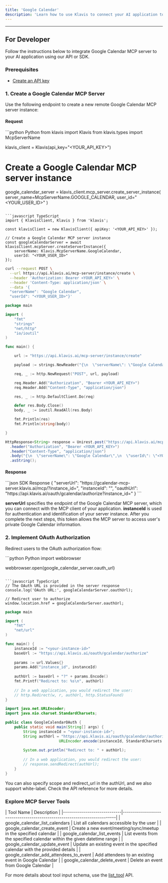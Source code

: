 ```yaml
---
title: 'Google Calendar'
description: 'Learn how to use Klavis to connect your AI application to Google Calendar MCP Server'
---
```



<NoCodeSnippet />

---

## For Developer

Follow the instructions below to integrate Google Calendar MCP server to your AI application using our API or SDK.

### Prerequisites

- [Create an API key](https://www.klavis.ai/home/api-keys)

### 1. Create a Google Calendar MCP Server

Use the following endpoint to create a new remote Google Calendar MCP server instance:

#### Request
<CodeGroup>
```python Python
from klavis import Klavis
from klavis.types import McpServerName

klavis_client = Klavis(api_key="<YOUR_API_KEY>")

# Create a Google Calendar MCP server instance
google_calendar_server = klavis_client.mcp_server.create_server_instance(
    server_name=McpServerName.GOOGLE_CALENDAR,
    user_id="<YOUR_USER_ID>"
)
```

```javascript TypeScript
import { KlavisClient, Klavis } from 'klavis';

const klavisClient = new KlavisClient({ apiKey: '<YOUR_API_KEY>' });

// Create a Google Calendar MCP server instance
const googleCalendarServer = await klavisClient.mcpServer.createServerInstance({
    serverName: Klavis.McpServerName.GoogleCalendar,
    userId: "<YOUR_USER_ID>"
});
```

```bash cURL
curl --request POST \
  --url https://api.klavis.ai/mcp-server/instance/create \
  --header 'Authorization: Bearer <YOUR_API_KEY>' \
  --header 'Content-Type: application/json' \
  --data '{
  "serverName": "Google Calendar",
  "userId": "<YOUR_USER_ID>"}'
```

```go Go
package main

import (
	"fmt"
	"strings"
	"net/http"
	"io/ioutil"
)

func main() {

	url := "https://api.klavis.ai/mcp-server/instance/create"

	payload := strings.NewReader("{\n  \"serverName\": \"Google Calendar\",\n  \"userId\": \"<YOUR_USER_ID>\"\n}")

	req, _ := http.NewRequest("POST", url, payload)

	req.Header.Add("Authorization", "Bearer <YOUR_API_KEY>")
	req.Header.Add("Content-Type", "application/json")

	res, _ := http.DefaultClient.Do(req)

	defer res.Body.Close()
	body, _ := ioutil.ReadAll(res.Body)

	fmt.Println(res)
	fmt.Println(string(body))

}
```

```java Java
HttpResponse<String> response = Unirest.post("https://api.klavis.ai/mcp-server/instance/create")
  .header("Authorization", "Bearer <YOUR_API_KEY>")
  .header("Content-Type", "application/json")
  .body("{\n  \"serverName\": \"Google Calendar\",\n  \"userId\": \"<YOUR_USER_ID>\"\n}")
  .asString();
```
</CodeGroup>

#### Response
<CodeGroup>
```json SDK Response
{
  "serverUrl": "https://gcalendar-mcp-server.klavis.ai/mcp/?instance_id=<instance-id>",
  "instanceId": "<instance-id>",
  "oauthUrl": "https://api.klavis.ai/oauth/gcalendar/authorize?instance_id=<instance-id>"
}
```
</CodeGroup>

<Check>**serverUrl** specifies the endpoint of the Google Calendar MCP server, which you can connect with the MCP client of your application.</Check>
<Note>**instanceId** is used for authentication and identification of your server instance. After you complete the next steps, this token allows the MCP server to access user's private Google Calendar information.</Note>

### 2. Implement OAuth Authorization

Redirect users to the OAuth authorization flow:

<CodeGroup>
```python Python
import webbrowser

webbrowser.open(google_calendar_server.oauth_url)
```

```javascript TypeScript
// The OAuth URL is provided in the server response
console.log('OAuth URL:', googleCalendarServer.oauthUrl);

// Redirect user to authorize
window.location.href = googleCalendarServer.oauthUrl;
```

```go Go
package main

import (
    "fmt"
    "net/url"
)

func main() {
    instanceId := "<your-instance-id>"
    baseUrl := "https://api.klavis.ai/oauth/gcalendar/authorize"
    
    params := url.Values{}
    params.Add("instance_id", instanceId)
    
    authUrl := baseUrl + "?" + params.Encode()
    fmt.Printf("Redirect to: %s\n", authUrl)
    
    // In a web application, you would redirect the user:
    // http.Redirect(w, r, authUrl, http.StatusFound)
}
```

```java Java
import java.net.URLEncoder;
import java.nio.charset.StandardCharsets;

public class GoogleCalendarOAuth {
    public static void main(String[] args) {
        String instanceId = "<your-instance-id>";
        String authUrl = "https://api.klavis.ai/oauth/gcalendar/authorize?instance_id=" + 
                        URLEncoder.encode(instanceId, StandardCharsets.UTF_8);
        
        System.out.println("Redirect to: " + authUrl);
        
        // In a web application, you would redirect the user:
        // response.sendRedirect(authUrl);
    }
}
```
</CodeGroup>

<Tip>
You can also specify scope and redirect_url in the authUrl, and we also support white-label. Check the API reference for more details.
</Tip>

### Explore MCP Server Tools

<Accordion title="Tools Information">
| Tool Name                   | Description                                                              |
|-----------------------------|--------------------------------------------------------------------------|
| google_calendar_list_calendars | List all calendars accessible by the user                            |
| google_calendar_create_event | Create a new event/meeting/sync/meetup in the specified calendar        |
| google_calendar_list_events | List events from the specified calendar within the given datetime range |
| google_calendar_update_event | Update an existing event in the specified calendar with the provided details |
| google_calendar_add_attendees_to_event | Add attendees to an existing event in Google Calendar            |
| google_calendar_delete_event | Delete an event from Google Calendar                                   |
</Accordion>

<Note>For more details about tool input schema, use the [list_tool](https://docs.klavis.ai/api-reference/mcp-server/list-tools) API.</Note> 